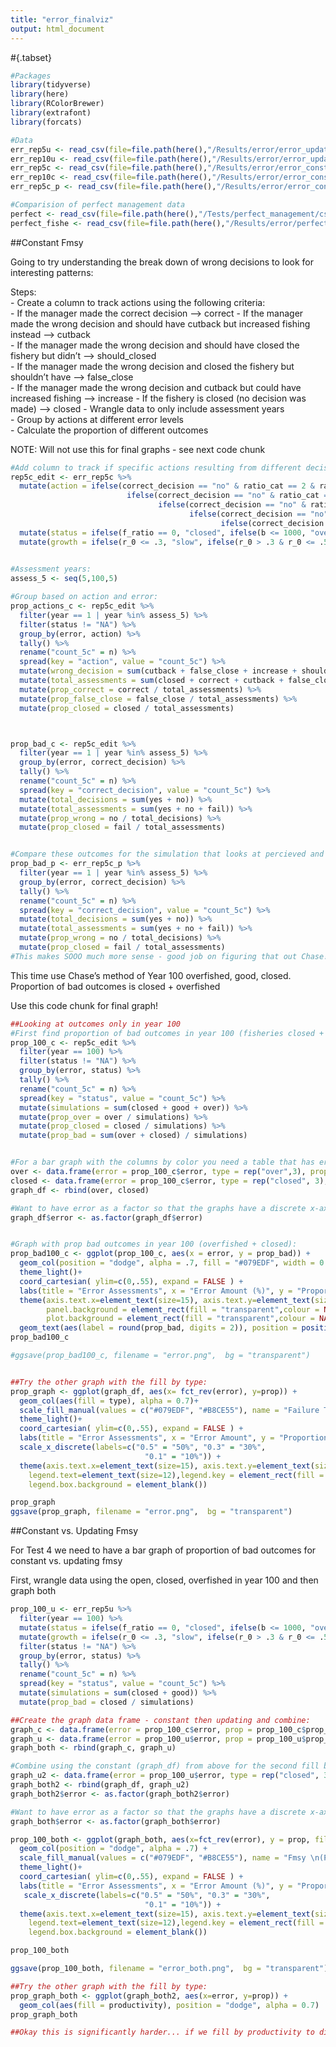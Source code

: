 ```yaml
---
title: "error_finalviz"
output: html_document
---
```


#{.tabset}
```r

#Packages
library(tidyverse)
library(here)
library(RColorBrewer)
library(extrafont)
library(forcats)

#Data
err_rep5u <- read_csv(file=file.path(here(),"/Results/error/error_updating_rep5_hcr30.csv"))
err_rep10u <- read_csv(file=file.path(here(),"/Results/error/error_updating_rep10_hcr30.csv"))
err_rep5c <- read_csv(file=file.path(here(),"/Results/error/error_constant_rep5_hcr30.csv"))
err_rep10c <- read_csv(file=file.path(here(),"/Results/error/error_constant_rep10_hcr30.csv"))
err_rep5c_p <- read_csv(file=file.path(here(),"/Results/error/error_constant_rep5_hcr30_p.csv")) #compare perceived to error

#Comparision of perfect management data
perfect <- read_csv(file=file.path(here(),"/Tests/perfect_management/csv_results/perfect_r0.1.csv"))
perfect_fishe <- read_csv(file=file.path(here(),"/Results/error/perfect_updating_rep5_hcr30.csv"))

```


##Constant Fmsy

Going to try understanding the break down of wrong decisions to look for interesting patterns:  

Steps:  
  - Create a column to track actions using the following criteria:  
      - If the manager made the correct decision --> correct 
      - If the manager made the wrong decision and should have cutback but increased fishing instead --> cutback  
      - If the manager made the wrong decision and should have closed the fishery but didn't --> should_closed  
      - If the manager made the wrong decision and closed the fishery but shouldn't have --> false_close  
      - If the manager made the wrong decision and cutback but could have increased fishing --> increase
      - If the fishery is closed (no decision was made) --> closed
  - Wrangle data to only include assessment years    
  - Group by actions at different error levels   
  - Calculate the proportion of different outcomes 
  
NOTE: Will not use this for final graphs - see next code chunk  
```r

#Add column to track if specific actions resulting from different decisions:  
rep5c_edit <- err_rep5c %>% 
  mutate(action = ifelse(correct_decision == "no" & ratio_cat == 2 & ratio_err_cat == 1, "cutback", 
                          ifelse(correct_decision == "no" & ratio_cat == 3, "should_close", 
                                 ifelse(correct_decision == "no" & ratio_cat == 2 & ratio_err_cat == 3, "false_close",
                                        ifelse(correct_decision == "no" & ratio_cat == 1, "increase",
                                               ifelse(correct_decision == "yes", "correct", "closed")))))) %>% 
  mutate(status = ifelse(f_ratio == 0, "closed", ifelse(b <= 1000, "over", "good"))) %>% 
  mutate(growth = ifelse(r_0 <= .3, "slow", ifelse(r_0 > .3 & r_0 <= .5, "medium", "fast")))
         

#Assessment years:
assess_5 <- seq(5,100,5)

#Group based on action and error:
prop_actions_c <- rep5c_edit %>%
  filter(year == 1 | year %in% assess_5) %>% 
  filter(status != "NA") %>% 
  group_by(error, action) %>% 
  tally() %>% 
  rename("count_5c" = n) %>% 
  spread(key = "action", value = "count_5c") %>% 
  mutate(wrong_decision = sum(cutback + false_close + increase + should_close)) %>% 
  mutate(total_assessments = sum(closed + correct + cutback + false_close + increase + should_close)) %>%
  mutate(prop_correct = correct / total_assessments) %>% 
  mutate(prop_false_close = false_close / total_assessments) %>% 
  mutate(prop_closed = closed / total_assessments)



prop_bad_c <- rep5c_edit %>% 
  filter(year == 1 | year %in% assess_5) %>%
  group_by(error, correct_decision) %>% 
  tally() %>% 
  rename("count_5c" = n) %>% 
  spread(key = "correct_decision", value = "count_5c") %>% 
  mutate(total_decisions = sum(yes + no)) %>% 
  mutate(total_assessments = sum(yes + no + fail)) %>% 
  mutate(prop_wrong = no / total_decisions) %>% 
  mutate(prop_closed = fail / total_assessments)


#Compare these outcomes for the simulation that looks at percieved and error instead of actual fmsy and error 
prop_bad_p <- err_rep5c_p %>% 
  filter(year == 1 | year %in% assess_5) %>%
  group_by(error, correct_decision) %>% 
  tally() %>% 
  rename("count_5c" = n) %>% 
  spread(key = "correct_decision", value = "count_5c") %>% 
  mutate(total_decisions = sum(yes + no)) %>% 
  mutate(total_assessments = sum(yes + no + fail)) %>% 
  mutate(prop_wrong = no / total_decisions) %>% 
  mutate(prop_closed = fail / total_assessments)
#This makes SOOO much more sense - good job on figuring that out Chase!

```

This time use Chase's method of Year 100 overfished, good, closed. Proportion of bad outcomes is closed + overfished  

Use this code chunk for final graph!
```r
##Looking at outcomes only in year 100 
#First find proportion of bad outcomes in year 100 (fisheries closed + overfished)
prop_100_c <- rep5c_edit %>% 
  filter(year == 100) %>% 
  filter(status != "NA") %>% 
  group_by(error, status) %>% 
  tally() %>% 
  rename("count_5c" = n) %>% 
  spread(key = "status", value = "count_5c") %>% 
  mutate(simulations = sum(closed + good + over)) %>% 
  mutate(prop_over = over / simulations) %>% 
  mutate(prop_closed = closed / simulations) %>% 
  mutate(prop_bad = sum(over + closed) / simulations)


#For a bar graph with the columns by color you need a table that has error, then a variable "type" - over or closed, and then prop
over <- data.frame(error = prop_100_c$error, type = rep("over",3), prop = prop_100_c$prop_over, productivity = rep("constant", 3))
closed <- data.frame(error = prop_100_c$error, type = rep("closed", 3), prop = prop_100_c$prop_closed, productivity = rep("constant", 3))
graph_df <- rbind(over, closed)

```


```r
#Want to have error as a factor so that the graphs have a discrete x-axis:
graph_df$error <- as.factor(graph_df$error)


#Graph with prop bad outcomes in year 100 (overfished + closed):
prop_bad100_c <- ggplot(prop_100_c, aes(x = error, y = prop_bad)) +
  geom_col(position = "dodge", alpha = .7, fill = "#079EDF", width = 0.5) +
  theme_light()+
  coord_cartesian( ylim=c(0,.55), expand = FALSE ) +
  labs(title = "Error Assessments", x = "Error Amount (%)", y = "Proportion Closed/Overfished")+
  theme(axis.text.x=element_text(size=15), axis.text.y=element_text(size=15), plot.title = element_text(hjust = 0.5, face = "bold", size = 20), axis.title.x = element_text(face = "bold", size = 15), axis.title.y = element_text(face = "bold", size = 15),
        panel.background = element_rect(fill = "transparent",colour = NA),
        plot.background = element_rect(fill = "transparent",colour = NA)) +
  geom_text(aes(label = round(prop_bad, digits = 2)), position = position_stack(vjust = 0.75), size = 7)
prop_bad100_c

#ggsave(prop_bad100_c, filename = "error.png",  bg = "transparent")


##Try the other graph with the fill by type:
prop_graph <- ggplot(graph_df, aes(x= fct_rev(error), y=prop)) + 
  geom_col(aes(fill = type), alpha = 0.7)+
  scale_fill_manual(values = c("#079EDF", "#B8CE55"), name = "Failure Type", labels = c("Overfished", "Closed"))+
  theme_light()+
  coord_cartesian( ylim=c(0,.55), expand = FALSE ) +
  labs(title = "Error Assessments", x = "Error Amount", y = "Proportion Closed/Overfished")+
  scale_x_discrete(labels=c("0.5" = "50%", "0.3" = "30%",
                              "0.1" = "10%")) +
  theme(axis.text.x=element_text(size=15), axis.text.y=element_text(size=15), plot.title = element_text(hjust = 0.5, face = "bold", size = 20), axis.title.x = element_text(face = "bold", size = 15), axis.title.y = element_text(face = "bold", size = 15), legend.title.align=0.5, panel.background = element_rect(fill = "transparent",colour = NA), plot.background = element_rect(fill = "transparent",colour = NA), legend.title=element_text(size=15), 
    legend.text=element_text(size=12),legend.key = element_rect(fill = "transparent", colour = "transparent"), legend.background = element_blank(),
    legend.box.background = element_blank()) 

prop_graph
ggsave(prop_graph, filename = "error.png",  bg = "transparent")

```

##Constant vs. Updating Fmsy

For Test 4 we need to have a bar graph of proportion of bad outcomes for constant vs. updating fmsy   

First, wrangle data using the open, closed, overfished in year 100 and then graph both  

```r
prop_100_u <- err_rep5u %>% 
  filter(year == 100) %>% 
  mutate(status = ifelse(f_ratio == 0, "closed", ifelse(b <= 1000, "over", "good"))) %>% 
  mutate(growth = ifelse(r_0 <= .3, "slow", ifelse(r_0 > .3 & r_0 <= .5, "medium", "fast"))) %>% 
  filter(status != "NA") %>% 
  group_by(error, status) %>% 
  tally() %>% 
  rename("count_5c" = n) %>% 
  spread(key = "status", value = "count_5c") %>% 
  mutate(simulations = sum(closed + good)) %>% 
  mutate(prop_bad = closed / simulations) 

##Create the graph data frame - constant then updating and combine:
graph_c <- data.frame(error = prop_100_c$error, prop = prop_100_c$prop_bad, productivity = rep("constant", 3))
graph_u <- data.frame(error = prop_100_u$error, prop = prop_100_u$prop_bad, productivity = rep("updating", 3))
graph_both <- rbind(graph_c, graph_u)

#Combine using the constant (graph_df) from above for the second fill by type graph:
graph_u2 <- data.frame(error = prop_100_u$error, type = rep("closed", 3), prop = prop_100_u$prop_bad, productivity = rep("updating", 3))
graph_both2 <- rbind(graph_df, graph_u2)
graph_both2$error <- as.factor(graph_both2$error)
```

```r
#Want to have error as a factor so that the graphs have a discrete x-axis:
graph_both$error <- as.factor(graph_both$error)

prop_100_both <- ggplot(graph_both, aes(x=fct_rev(error), y = prop, fill = productivity)) + 
  geom_col(position = "dodge", alpha = .7) +
  scale_fill_manual(values = c("#079EDF", "#B8CE55"), name = "Fmsy \n(Productivity)", labels = c("Constant", "Updating"))+
  theme_light()+
  coord_cartesian( ylim=c(0,.55), expand = FALSE ) +
  labs(title = "Error Assessments", x = "Error Amount (%)", y = "Proportion Closed/Overfished")+
   scale_x_discrete(labels=c("0.5" = "50%", "0.3" = "30%",
                              "0.1" = "10%")) +
  theme(axis.text.x=element_text(size=15), axis.text.y=element_text(size=15), plot.title = element_text(hjust = 0.5, face = "bold", size = 20), axis.title.x = element_text(face = "bold", size = 15), axis.title.y = element_text(face = "bold", size = 15), legend.title.align=0.5, panel.background = element_rect(fill = "transparent",colour = NA), plot.background = element_rect(fill = "transparent",colour = NA), legend.title=element_text(size=15), 
    legend.text=element_text(size=12),legend.key = element_rect(fill = "transparent", colour = "transparent"),legend.background = element_blank(),
    legend.box.background = element_blank()) 

prop_100_both

ggsave(prop_100_both, filename = "error_both.png",  bg = "transparent")

##Try the other graph with the fill by type:
prop_graph_both <- ggplot(graph_both2, aes(x=error, y=prop)) + 
  geom_col(aes(fill = productivity), position = "dodge", alpha = 0.7)
prop_graph_both

##Okay this is significantly harder... if we fill by productivity to distinguish between constant and updating we can't also fill by over/closed. The udpating fmsy one has no over it's only closed. Not sure if there's a way around this

```

